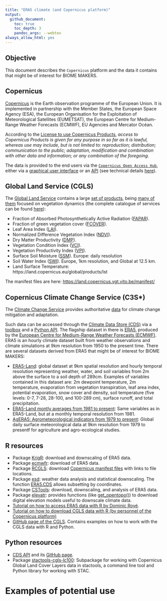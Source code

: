 ```yaml
---
title: "ERA5 climate (and Copernicus platform)"
output:
  github_document:
    toc: true
    toc_depth: 3
    pandoc_args: --webtex
always_allow_html: yes
---
```


## Objective

This document describes the `Copernicus` platform and the data it contains that might be of interest for BIOME MAKERS.

## Copernicus

[Copernicus](https://www.copernicus.eu/en) is the Earth observation programme of the European Union. It is implemented in partnership with the Member States, the European Space Agency (ESA), the European Organisation for the Exploitation of Meteorological Satellites (EUMETSAT), the European Centre for Medium-Range Weather Forecasts (ECMWF), EU Agencies and Mercator Océan. 

According to the [License to use Copernicus Products](https://cds.climate.copernicus.eu/api/v2/terms/static/licence-to-use-copernicus-products.pdf), *access to Copernicus Products is given for any purpose in so far as it is lawful, whereas use may include, but is not limited to: reproduction; distribution; communication to the public; adaptation, modification and combination with other data and information; or any combination of the foregoing.* 

The data is provided to the end users via the [`Copernicus Open Access Hub`](https://scihub.copernicus.eu/), either via a [graphical user interface](https://scihub.copernicus.eu/dhus/#/home) or an [API](https://scihub.copernicus.eu/twiki/do/view/SciHubWebPortal/APIHubDescription) (see technical details [here](https://scihub.copernicus.eu/twiki/do/view/SciHubUserGuide/BatchScripting?redirectedfrom=SciHubUserGuide.8BatchScripting)).

## Global Land Service (CGLS)

The [Global Land Service](https://land.copernicus.eu/global/index.html) contains a large [set of products](https://land.copernicus.eu/global/products), being [many of them](https://land.copernicus.eu/global/products) focused on vegetation dynamics (the complete catalogue of services can be found  [here](https://www.copernicus.eu/en/accessing-data-where-and-how/copernicus-services-catalogue?cc_source_service_target_id%5B2775%5D=2775&combine=)):

  - Fraction of Absorbed Photosynthetically Active Radiation ([FAPAR](https://land.copernicus.eu/global/products/fapar)).
  - Fraction of green vegetation cover ([FCOVER](https://land.copernicus.eu/global/products/fcover)).
  - Leaf Area Index ([LAI](https://land.copernicus.eu/global/products/lai)).
  - Normalized Difference Vegetation Index ([NDVI](https://land.copernicus.eu/global/products/ndvi)).
  - Dry Matter Productivity ([DMP](https://land.copernicus.eu/global/products/dmp)).
  - Vegetation Condition Index ([VCI](https://land.copernicus.eu/global/products/vci)).
  - Vegetation Productivity Index ([VPI](https://land.copernicus.eu/global/products/vpi)).
  - Surface Soil Moisture ([SSM](https://land.copernicus.eu/global/products/ssm)). Europe: daily resolution
  - Soil Water Index ([SWI](https://land.copernicus.eu/global/products/swi)). Europe, 1km resolution, and Global at 12.5 km.
  - Land Surface Temperature: https://land.copernicus.eu/global/products/lst
  
  The manifest files are here: [https://land.copernicus.vgt.vito.be/manifest/](https://land.copernicus.vgt.vito.be/manifest/)

## Copernicus Climate Change Service (C3S*)

The [Climate Change Service](https://climate.copernicus.eu/) provides authoritative [data](https://cds.climate.copernicus.eu/cdsapp#!/search?type=dataset) for climate change mitigation and adaptation. 

Such data can be accessed through the [Climate Data Store (CDS)](https://cds.climate.copernicus.eu/cdsapp#!/home) via a [toolbox](https://cds.climate.copernicus.eu/cdsapp#!/toolbox) and a [Python API](https://cds.climate.copernicus.eu/api-how-to). The flagship dataset in there is [ERA5](https://www.ecmwf.int/en/forecasts/datasets/reanalysis-datasets/era5), produced by the [European Centre for Medium-Range Weather Forecasts (ECMWF)](https://www.ecmwf.int/). ERA5 is an hourly climate dataset built from weather observations and climate simulations at 9km resolution from 1950 to the present time. There are several datasets derived from ERA5 that might be of interest for BIOME MAKERS:

  - [ERA5-Land](https://cds.climate.copernicus.eu/cdsapp#!/dataset/reanalysis-era5-land?tab=overview): global dataset at 9km spatial resolution and hourly temporal resolution representing weather, water, and soil variables from 2m above the surface to a soil depth of 289cm. Examples of variables contained in this dataset are: 2m dewpoint temperature, 2m temperature, evaporation from vegetation transpiration, leaf area index, potential evaporation, snow cover and density, soil temperature (five levels: 0-7, 7-28, 28-100, and 100-289 cm), surface runoff, and total precipitation.
  - [ERA5-Land montly averages from 1981 to present](https://cds.climate.copernicus.eu/cdsapp#!/dataset/reanalysis-era5-land-monthly-means?tab=overview): Same variables as in ERA5-Land, but at a monthly temporal resolution from 1981.
  - [AgERA5: Agrometeorological indicators from 1979 to present](https://cds.climate.copernicus.eu/cdsapp#!/dataset/sis-agrometeorological-indicators?tab=overview): Global daily surface meteorological data at 9km resolution from 1979 to presentf for agriculture and agro-ecological studies.

## R resources

  - Package [KrigR](https://github.com/ErikKusch/KrigR): download and downscaling of ERA5 data.
  - Package [ecmwfr](https://github.com/bluegreen-labs/ecmwfr): download of ERA5 data.
  - Package [RCGLS](https://CRAN.R-project.org/package=RCGLS): download [Copernicus manifest files](https://land.copernicus.eu/global/manifest-files) with links to file locations.
  - Package [esd](https://github.com/metno/esd/): weather data analysis and statistical downscaling. The function [ERA5.CDS](https://rdrr.io/github/metno/esd/man/ERA5.CDS.html) allows subsetting by coordinates.
  - Package [CSTools](https://CRAN.R-project.org/package=CSTools): download, downscaling, and analysis of ERA5 data.
  - Package [elevatr](https://github.com/jhollist/elevatr/): provides functions (like [get_opentopo()](https://rdrr.io/cran/elevatr/man/get_opentopo.html)) to download digital elevation models useful to downscale climate data. 
  - [Tutorial on how to access ERA5 data with R by Dominic Royé](https://dominicroye.github.io/en/2018/access-to-climate-reanalysis-data-from-r/).
  - [Tutorial on how to download CGLS data with R (by personnel of the Copernicus platform)](https://github.com/cgls/Copernicus-Global-Land-Service-Data-Download-with-R)
  - [GitHub page of the CGLS](https://github.com/cgls). Contains examples on how to work with the CGLS data with R and Python.

## Python resources

  - [CDS API](https://cds.climate.copernicus.eu/api-how-to) and its [GitHub page](https://github.com/ecmwf/cdsapi).
  - Package [stactools-cgls-lc100](https://pypi.org/project/stactools-cgls-lc100/): Subpackage for working with Copernicus Global Land Cover Layers data in stactools, a command line tool and Python library for working with STAC.
  
# Examples of potential use